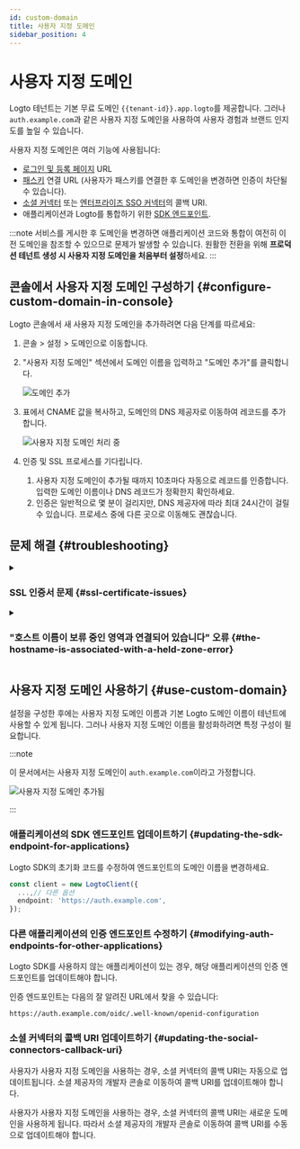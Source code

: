 ```yaml
---
id: custom-domain
title: 사용자 지정 도메인
sidebar_position: 4
---
```


# 사용자 지정 도메인

Logto 테넌트는 기본 무료 도메인 `{{tenant-id}}.app.logto`를 제공합니다. 그러나 `auth.example.com`과 같은 사용자 지정 도메인을 사용하여 사용자 경험과 브랜드 인지도를 높일 수 있습니다.

사용자 지정 도메인은 여러 기능에 사용됩니다:

- [로그인 및 등록 페이지](/end-user-flows/sign-up-and-sign-in) URL
- [패스키](/end-user-flows/mfa/webauthn) 연결 URL (사용자가 패스키를 연결한 후 도메인을 변경하면 인증이 차단될 수 있습니다).
- [소셜 커넥터](/connectors/social-connectors) 또는 [엔터프라이즈 SSO 커넥터](/connectors/enterprise-connectors)의 콜백 URI.
- 애플리케이션과 Logto를 통합하기 위한 [SDK 엔드포인트](/integrate-logto/application-data-structure#openid-provider-configuration-endpoint).

:::note
서비스를 게시한 후 도메인을 변경하면 애플리케이션 코드와 통합이 여전히 이전 도메인을 참조할 수 있으므로 문제가 발생할 수 있습니다. 원활한 전환을 위해 **프로덕션 테넌트 생성 시 사용자 지정 도메인을 처음부터 설정**하세요.
:::

## 콘솔에서 사용자 지정 도메인 구성하기 \{#configure-custom-domain-in-console}

Logto 콘솔에서 새 사용자 지정 도메인을 추가하려면 다음 단계를 따르세요:

1. <CloudLink to="/tenant-settings/domains">콘솔 > 설정 > 도메인</CloudLink>으로 이동합니다.
2. "사용자 지정 도메인" 섹션에서 도메인 이름을 입력하고 "도메인 추가"를 클릭합니다.

   <img src="/img/assets/custom-domain-section.jpeg" alt="도메인 추가" />

3. 표에서 CNAME 값을 복사하고, 도메인의 DNS 제공자로 이동하여 레코드를 추가합니다.

   <img src="/img/assets/custom-domain-processing.jpeg" alt="사용자 지정 도메인 처리 중" />

4. 인증 및 SSL 프로세스를 기다립니다.
   1. 사용자 지정 도메인이 추가될 때까지 10초마다 자동으로 레코드를 인증합니다. 입력한 도메인 이름이나 DNS 레코드가 정확한지 확인하세요.
   2. 인증은 일반적으로 몇 분이 걸리지만, DNS 제공자에 따라 최대 24시간이 걸릴 수 있습니다. 프로세스 중에 다른 곳으로 이동해도 괜찮습니다.

## 문제 해결 \{#troubleshooting}

<details>
<summary>

### SSL 인증서 문제 \{#ssl-certificate-issues}

</summary>

사용자 지정 도메인을 설정할 때 SSL 인증서 문제가 발생하면, 이는 DNS 구성의 CAA 레코드와 관련이 있을 수 있습니다. CAA 레코드는 도메인에 대해 인증서를 발급할 수 있는 인증 기관 (CA)을 지정합니다.

CAA 레코드와 관련된 SSL 인증서 문제를 해결하려면 [Cloudflare의 문서](https://developers.cloudflare.com/ssl/edge-certificates/caa-records/)를 참조하세요.

</details>

<details>
<summary>

### "호스트 이름이 보류 중인 영역과 연결되어 있습니다" 오류 \{#the-hostname-is-associated-with-a-held-zone-error}

</summary>

사용자 지정 도메인을 추가할 때 "호스트 이름이 보류 중인 영역과 연결되어 있습니다. 소유자에게 연락하여 보류를 해제하십시오"라는 오류 메시지가 나타나면, 해당 도메인이 이미 Cloudflare 영역에 있으며 "Zone Hold" 상태로 설정되어 있음을 의미합니다. 자세한 내용은 [Cloudflare 문서](https://developers.cloudflare.com/fundamentals/setup/account/account-security/zone-holds/)를 참조하세요.

이 문제를 해결하려면 영역 보류를 해제해야 합니다. Cloudflare에서 영역 보류를 해제하는 방법에 대한 지침은 위 링크를 참조하세요.

</details>

## 사용자 지정 도메인 사용하기 \{#use-custom-domain}

설정을 구성한 후에는 사용자 지정 도메인 이름과 기본 Logto 도메인 이름이 테넌트에 사용할 수 있게 됩니다. 그러나 사용자 지정 도메인 이름을 활성화하려면 특정 구성이 필요합니다.

:::note

이 문서에서는 사용자 지정 도메인이 `auth.example.com`이라고 가정합니다.

<img src="/img/assets/custom-domain-added.jpeg" alt="사용자 지정 도메인 추가됨" />

:::

### 애플리케이션의 SDK 엔드포인트 업데이트하기 \{#updating-the-sdk-endpoint-for-applications}

Logto SDK의 초기화 코드를 수정하여 엔드포인트의 도메인 이름을 변경하세요.

```typescript
const client = new LogtoClient({
  ...,// 다른 옵션
  endpoint: 'https://auth.example.com',
});
```

### 다른 애플리케이션의 인증 엔드포인트 수정하기 \{#modifying-auth-endpoints-for-other-applications}

Logto SDK를 사용하지 않는 애플리케이션이 있는 경우, 해당 애플리케이션의 인증 엔드포인트를 업데이트해야 합니다.

인증 엔드포인트는 다음의 잘 알려진 URL에서 찾을 수 있습니다:

```
https://auth.example.com/oidc/.well-known/openid-configuration
```

### 소셜 커넥터의 콜백 URI 업데이트하기 \{#updating-the-social-connectors-callback-uri}

사용자가 사용자 지정 도메인을 사용하는 경우, 소셜 커넥터의 콜백 URI는 자동으로 업데이트됩니다. 소셜 제공자의 개발자 콘솔로 이동하여 콜백 URI를 업데이트해야 합니다.

사용자가 사용자 지정 도메인을 사용하는 경우, 소셜 커넥터의 콜백 URI는 새로운 도메인을 사용하게 됩니다. 따라서 소셜 제공자의 개발자 콘솔로 이동하여 콜백 URI를 수동으로 업데이트해야 합니다.
